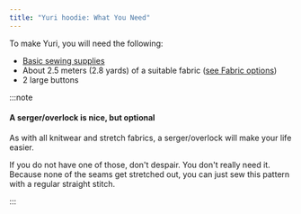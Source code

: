 ```yaml
---
title: "Yuri hoodie: What You Need"
---
```


To make Yuri, you will need the following:

- [Basic sewing supplies](/docs/sewing/basic-sewing-supplies)
- About 2.5 meters (2.8 yards) of a suitable fabric ([see Fabric options](/docs/designs/yuri/fabric))
- 2 large buttons

:::note


#### A serger/overlock is nice, but optional

As with all knitwear and stretch fabrics, a serger/overlock will make your life easier.

If you do not have one of those, don't despair. You don't really need it.
Because none of the seams get stretched out, you can just sew this pattern with a regular straight stitch.

:::
